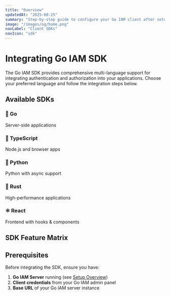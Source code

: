 ```yaml
---
title: "Overview"
updatedAt: "2025-08-25"
summary: "Step-by-step guide to configure your Go IAM client after setup is complete."
image: "/images/og/home.png"
navLabel: "Client SDKs"
navIcon: "sdk"
---
```


# Integrating Go IAM SDK

The Go IAM SDK provides comprehensive multi-language support for integrating authentication and authorization into your applications. Choose your preferred language and follow the integration steps below.

## Available SDKs

<div className="grid grid-cols-1 md:grid-cols-2 lg:grid-cols-3 gap-4 my-6">
  <div className="border rounded-lg p-4">
    <h3 className="font-semibold mb-2">🐹 Go</h3>
    <p className="text-sm text-gray-600">Server-side applications</p>
  </div>
  <div className="border rounded-lg p-4">
    <h3 className="font-semibold mb-2">📘 TypeScript</h3>
    <p className="text-sm text-gray-600">Node.js and browser apps</p>
  </div>
  <div className="border rounded-lg p-4">
    <h3 className="font-semibold mb-2">🐍 Python</h3>
    <p className="text-sm text-gray-600">Python with async support</p>
  </div>
  <div className="border rounded-lg p-4">
    <h3 className="font-semibold mb-2">🦀 Rust</h3>
    <p className="text-sm text-gray-600">High-performance applications</p>
  </div>
  <div className="border rounded-lg p-4">
    <h3 className="font-semibold mb-2">⚛️ React</h3>
    <p className="text-sm text-gray-600">Frontend with hooks & components</p>
  </div>
</div>

## SDK Feature Matrix

<Table
  data={{
    headers: [
      { content: "Feature", key: "feature"},
      { content: "Go", key: "go" },
      { content: "TypeScript", key: "typescript" },
      { content: "Python", key: "python" },
      { content: "Rust", key: "rust" },
      { content: "React", key: "react" },
    ],
    rows: [
      ["Authentication", "✅", "✅", "✅", "✅", "✅"],
      ["User Management", "✅", "✅", "✅", "✅", "✅"],
      ["Resource Management", "✅", "✅", "✅", "✅", "N/A"],
      ["Context Provider", "N/A", "N/A", "N/A", "N/A", "✅"],
      ["Auth Guards", "N/A", "N/A", "N/A", "N/A", "✅"],
      ["Role-based Access", "✅", "✅", "✅", "✅", "✅"],
      ["TypeScript Support", "N/A", "✅", "N/A", "N/A", "✅"],
      ["Async/Await", "N/A", "✅", "✅", "✅", "✅"],
    ],
  }}
/>

## Prerequisites

Before integrating the SDK, ensure you have:

1. **Go IAM Server** running (see [Setup Overview](/docs/setup/overview))
2. **Client credentials** from your Go IAM admin panel
3. **Base URL** of your Go IAM server instance